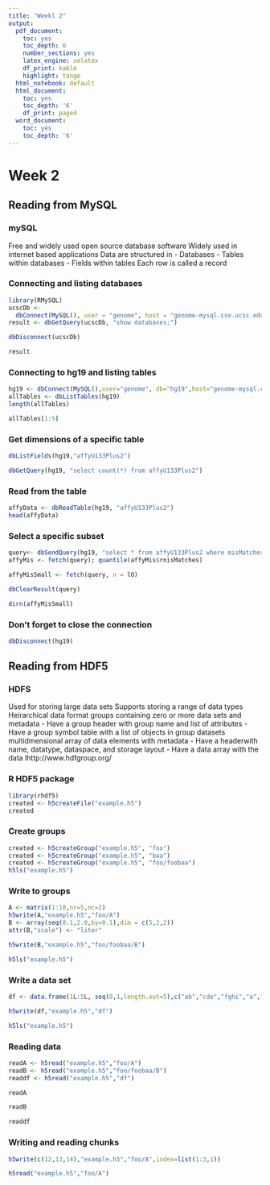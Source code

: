 ```yaml
---
title: "Weekl 2"
output:
  pdf_document:
    toc: yes
    toc_depth: 6
    number_sections: yes
    latex_engine: xelatex
    df_print: kable
    highlight: tango
  html_notebook: default
  html_document:
    toc: yes
    toc_depth: '6'
    df_print: paged
  word_document:
    toc: yes
    toc_depth: '6'
---
```


# Week 2

## Reading from MySQL

### mySQL 

Free and widely used open source database software
Widely used in internet based applications
Data are structured in
- Databases
- Tables within databases
- Fields within tables
Each row is called a record

### Connecting and listing databases

```r
library(RMySQL)
ucscDb <-
  dbConnect(MySQL(), user = "genome", host = "genome-mysql.cse.ucsc.edu")
result <- dbGetQuery(ucscDb, "show databases;")

dbDisconnect(ucscDb)

```

```r
result
```

### Connecting to hg19 and listing tables

```r
hg19 <- dbConnect(MySQL(),user="genome", db="hg19",host="genome-mysql.cse.ucsc.edu")
allTables <- dbListTables(hg19)
length(allTables)
```

```r
allTables[1:5]
```

### Get dimensions of a specific table

```r
dbListFields(hg19,"affyU133Plus2")
```

```r
dbGetQuery(hg19, "select count(*) from affyU133Plus2")
```

### Read from the table

```r
affyData <- dbReadTable(hg19, "affyU133Plus2")
head(affyData)
```

### Select a specific subset

```r
query<- dbSendQuery(hg19, "select * from affyU133Plus2 where misMatches between 1 and 3")
affyMis <- fetch(query); quantile(affyMis$rnisMatches)
```
```r
affyMisSmall <- fetch(query, n = lO)

dbClearResult(query)
```
```r
dirn(affyMisSmall)
```

### Don't forget to close the connection

```r
dbDisconnect(hg19)
```

## Reading from HDF5

### HDFS

Used for storing large data sets
Supports storing a range of data types
Heirarchical data format
groups containing zero or more data sets and metadata
- Have a group header with group name and list of attributes
- Have a group symbol table with a list of objects in group
datasets multidmensional array of data elements with metadata
- Have a headerwith name, datatype, dataspace, and storage layout
- Have a data array with the data
lhttp://www.hdfgroup.org/


### R HDF5 package

```r
library(rhdf5)
created <- h5createFile("example.h5")
created
```

### Create groups

```r
created <- h5createGroup("example.h5", "foo")
created <- h5createGroup("example.h5", "baa")
created <- h5createGroup("example.h5", "foo/foobaa")
h5ls("example.h5")
```

### Write to groups

```r
A <- matrix(1:10,nr=5,nc=2)
h5write(A,"example.h5","foo/A")
B <- array(seq(0.1,2.0,by=0.1),dim = c(5,2,2))
attr(B,"scale") <- "liter"
```

```r
h5write(B,"example.h5","foo/foobaa/B")
```


```r
h5ls("example.h5")
```


### Write a data set

```r
df <- data.frame(1L:5L, seq(0,1,length.out=5),c("ab","cde","fghi","a","s"),stringsAsFactors = FALSE)
```

```r
h5write(df,"example.h5","df")
```

```r
h5ls("example.h5")
```


### Reading data

```r
readA <- h5read("example.h5","foo/A")
readB <- h5read("example.h5","foo/foobaa/B")
readdf <- h5read("example.h5","df")
```

```r
readA
```

```r
readB
```

```r
readdf
```


### Writing and reading chunks

```r
h5write(c(12,13,14),"example.h5","foo/A",index=list(1:3,1))
```


```r
h5read("example.h5","foo/A")
```











